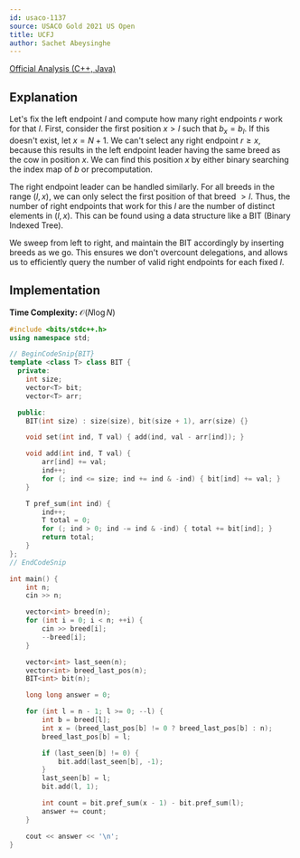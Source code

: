 ```yaml
---
id: usaco-1137
source: USACO Gold 2021 US Open
title: UCFJ
author: Sachet Abeysinghe
---
```


[Official Analysis (C++, Java)](https://usaco.org/current/data/sol_prob1_gold_open21.html)

## Explanation

Let's fix the left endpoint $l$ and compute how many right endpoints $r$ work for that $l$. First, consider the first position $x>l$ such that $b_x=b_l$. If this doesn't exist, let $x = N + 1$. We can't select any right endpoint $r \ge x$, because this results in the left endpoint leader having the same breed as the cow in position $x$. We can find this position $x$ by either binary searching the index map of $b$ or precomputation.

The right endpoint leader can be handled similarly. For all breeds in the range $(l, x)$, we can only select the first position of that breed $>l$. Thus, the number of right endpoints that work for this $l$ are the number of distinct elements in $(l, x)$. This can be found using a data structure like a BIT (Binary Indexed Tree).

We sweep from left to right, and maintain the BIT accordingly by inserting breeds as we go. This ensures we don't overcount delegations, and allows us to efficiently query the number of valid right endpoints for each fixed $l$.

## Implementation

**Time Complexity:** $\mathcal{O}(N\log N)$

<LanguageSection>
<CPPSection>

```cpp
#include <bits/stdc++.h>
using namespace std;

// BeginCodeSnip{BIT}
template <class T> class BIT {
  private:
	int size;
	vector<T> bit;
	vector<T> arr;

  public:
	BIT(int size) : size(size), bit(size + 1), arr(size) {}

	void set(int ind, T val) { add(ind, val - arr[ind]); }

	void add(int ind, T val) {
		arr[ind] += val;
		ind++;
		for (; ind <= size; ind += ind & -ind) { bit[ind] += val; }
	}

	T pref_sum(int ind) {
		ind++;
		T total = 0;
		for (; ind > 0; ind -= ind & -ind) { total += bit[ind]; }
		return total;
	}
};
// EndCodeSnip

int main() {
	int n;
	cin >> n;

	vector<int> breed(n);
	for (int i = 0; i < n; ++i) {
		cin >> breed[i];
		--breed[i];
	}

	vector<int> last_seen(n);
	vector<int> breed_last_pos(n);
	BIT<int> bit(n);

	long long answer = 0;

	for (int l = n - 1; l >= 0; --l) {
		int b = breed[l];
		int x = (breed_last_pos[b] != 0 ? breed_last_pos[b] : n);
		breed_last_pos[b] = l;

		if (last_seen[b] != 0) {
			bit.add(last_seen[b], -1);
		}
		last_seen[b] = l;
		bit.add(l, 1);

		int count = bit.pref_sum(x - 1) - bit.pref_sum(l);
		answer += count;
	}

	cout << answer << '\n';
}
```

</CPPSection>
</LanguageSection>
